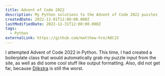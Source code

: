 ```yaml
---
title: Advent of Code 2022
description: My Python solutions to the Advent of Code 2022 puzzles
createdDate: 2022-12-01T12:00:00.000Z
lastModifiedDate: 2022-12-31T12:00:00.000Z
tags:
  - Python
externalLink: https://github.com/matthew-hre/AOC22
---
```

I attempted Advent of Code 2022 in Python. This time, I had created a boilerplate class that would automatically grab my puzzle input from the site, as well as did some cool stuff like output formatting. Also, did not get far, because [Dijkstra](https://en.wikipedia.org/wiki/Dijkstra%27s_algorithm) is still the worst.
